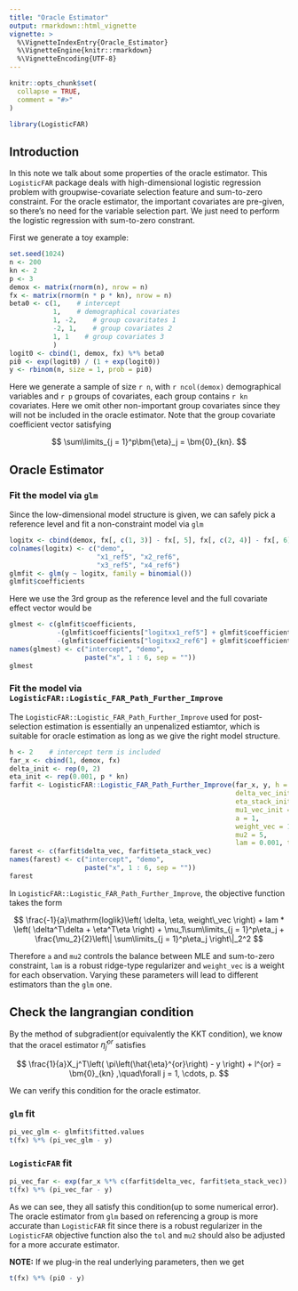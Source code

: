 ```yaml
---
title: "Oracle Estimator"
output: rmarkdown::html_vignette
vignette: >
  %\VignetteIndexEntry{Oracle_Estimator}
  %\VignetteEngine{knitr::rmarkdown}
  %\VignetteEncoding{UTF-8}
---
```


```r
knitr::opts_chunk$set(
  collapse = TRUE,
  comment = "#>"
)
```

```r
library(LogisticFAR)
```

## Introduction

In this note we talk about some properties of the oracle estimator. This `LogisticFAR` package deals with high-dimensional logistic regression problem with groupwise-covariate selection feature and sum-to-zero constraint. For the oracle estimator, the important covariates are pre-given, so there's no need for the variable selection part. We just need to perform the logistic regression with sum-to-zero constrant. 

First we generate a toy example:

```r
set.seed(1024)
n <- 200
kn <- 2
p <- 3
demox <- matrix(rnorm(n), nrow = n)
fx <- matrix(rnorm(n * p * kn), nrow = n)
beta0 <- c(1,    # intercept
           1,    # demographical covariates
           1, -2,    # group covaritates 1
           -2, 1,    # group covariates 2
           1, 1    # group covariates 3
           )
logit0 <- cbind(1, demox, fx) %*% beta0
pi0 <- exp(logit0) / (1 + exp(logit0))
y <- rbinom(n, size = 1, prob = pi0)
```

Here we generate a sample of size `r n`, with `r ncol(demox)` demographical variables and `r p` groups of covariates, each group contains `r kn` covariates. Here we omit other non-important group covariates since they will not be included in the oracle estimator. Note that the group covariate coefficient vector satisfying 

$$
\sum\limits_{j = 1}^p\bm{\eta}_j = \bm{0}_{kn}.
$$

## Oracle Estimator

### Fit the model via `glm`

Since the low-dimensional model structure is given, we can safely pick a reference level and fit a non-constraint model via `glm`

```r
logitx <- cbind(demox, fx[, c(1, 3)] - fx[, 5], fx[, c(2, 4)] - fx[, 6])
colnames(logitx) <- c("demo", 
                      "x1_ref5", "x2_ref6", 
                      "x3_ref5", "x4_ref6")
glmfit <- glm(y ~ logitx, family = binomial())
glmfit$coefficients
```

Here we use the 3rd group as the reference level and the full covariate effect vector would be

```r
glmest <- c(glmfit$coefficients, 
            -(glmfit$coefficients["logitxx1_ref5"] + glmfit$coefficients["logitxx3_ref5"]), 
            -(glmfit$coefficients["logitxx2_ref6"] + glmfit$coefficients["logitxx4_ref6"]))
names(glmest) <- c("intercept", "demo", 
                   paste("x", 1 : 6, sep = ""))
glmest
```

### Fit the model via `LogisticFAR::Logistic_FAR_Path_Further_Improve`

The `LogisticFAR::Logistic_FAR_Path_Further_Improve` used for post-selection estimation is essentially an unpenalized estiamtor, which is suitable for oracle estimation as long as we give the right model structure.

```r
h <- 2    # intercept term is included
far_x <- cbind(1, demox, fx)
delta_init <- rep(0, 2)
eta_init <- rep(0.001, p * kn)
farfit <- LogisticFAR::Logistic_FAR_Path_Further_Improve(far_x, y, h = h, k_n = kn, p = p, 
                                                         delta_vec_init = delta_init, 
                                                         eta_stack_init = eta_init, 
                                                         mu1_vec_init = rep(0, kn), 
                                                         a = 1, 
                                                         weight_vec = 1, 
                                                         mu2 = 5, 
                                                         lam = 0.001, tol = 10 ^ (-10))
farest <- c(farfit$delta_vec, farfit$eta_stack_vec)
names(farest) <- c("intercept", "demo", 
                   paste("x", 1 : 6, sep = ""))
farest
```

In `LogisticFAR::Logistic_FAR_Path_Further_Improve`, the objective function takes the form

$$
\frac{-1}{a}\mathrm{loglik}\left(
\delta, \eta, weight\_vec
\right)
+ lam * \left(
\delta^T\delta + \eta^T\eta
\right)
+ \mu_1\sum\limits_{j = 1}^p\eta_j
+ \frac{\mu_2}{2}\left\|
\sum\limits_{j = 1}^p\eta_j
\right\|_2^2
$$

Therefore `a` and `mu2` controls the balance between MLE and sum-to-zero constraint, `lam` is a robust ridge-type regularizer and `weight_vec` is a weight for each observation. Varying these parameters will lead to different estimators than the `glm` one.

## Check the langrangian condition

By the method of subgradient(or equivalently the KKT condition), we know that the oracel estimator $\hat{\eta}_j^{or}$ satisfies

$$
\frac{1}{a}X_j^T\left(
\pi\left(\hat{\eta}^{or}\right) - y
\right)
+ l^{or}
= \bm{0}_{kn}
,\quad\forall j = 1, \cdots, p.
$$

We can verify this condition for the oracle estimator.

### `glm` fit

```r
pi_vec_glm <- glmfit$fitted.values
t(fx) %*% (pi_vec_glm - y)
```

### `LogisticFAR` fit

```r
pi_vec_far <- exp(far_x %*% c(farfit$delta_vec, farfit$eta_stack_vec)) / (1 + exp(far_x %*% c(farfit$delta_vec, farfit$eta_stack_vec)))
t(fx) %*% (pi_vec_far - y)
```

As we can see, they all satisfy this condition(up to some numerical error). The oracle estimator from `glm` based on referencing a group is more accurate than `LogisticFAR` fit since there is a robust regularizer in the `LogisticFAR` objective function also the `tol` and `mu2` should also be adjusted for a more accurate estimator.

__NOTE:__ If we plug-in the real underlying parameters, then we get

```r
t(fx) %*% (pi0 - y)
```
